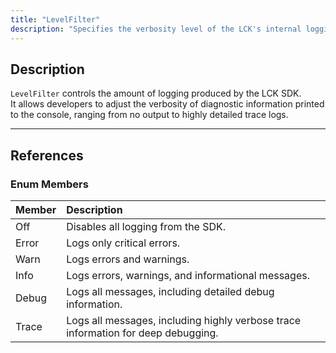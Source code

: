 ```yaml
---
title: "LevelFilter"
description: "Specifies the verbosity level of the LCK's internal logging for diagnostic purposes."
---
```


## Description

`LevelFilter` controls the amount of logging produced by the LCK SDK.\
It allows developers to adjust the verbosity of diagnostic information printed to the console, ranging from no output to highly detailed trace logs.

---

## References

### Enum Members

| Member | Description                                                                       |
| :----- | :-------------------------------------------------------------------------------- |
| Off    | Disables all logging from the SDK.                                                |
| Error  | Logs only critical errors.                                                        |
| Warn   | Logs errors and warnings.                                                         |
| Info   | Logs errors, warnings, and informational messages.                                |
| Debug  | Logs all messages, including detailed debug information.                          |
| Trace  | Logs all messages, including highly verbose trace information for deep debugging. |